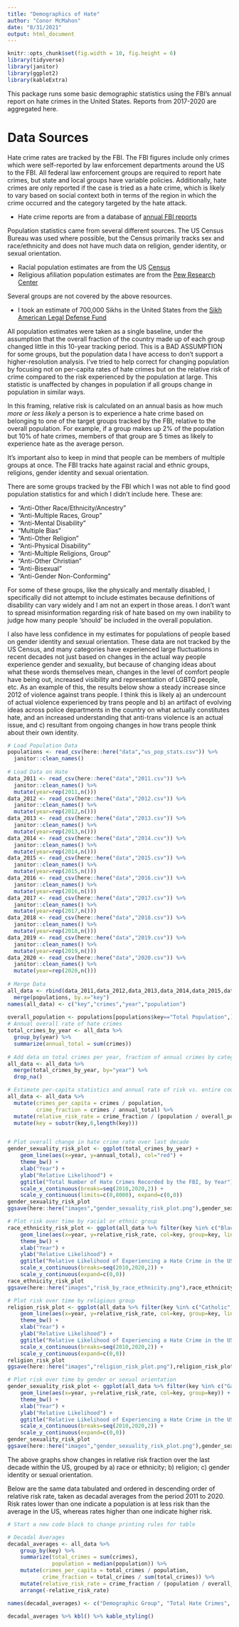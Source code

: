 ```yaml
---
title: "Demographics of Hate"
author: "Conor McMahon"
date: "8/31/2021"
output: html_document
---
```


```r
knitr::opts_chunk$set(fig.width = 10, fig.height = 6)
library(tidyverse)
library(janitor)
library(ggplot2)
library(kableExtra)

```


This package runs some basic demographic statistics using the FBI's annual report on hate crimes in the United States. Reports from 2017-2020 are aggregated here. 

# Data Sources

Hate crime rates are tracked by the FBI. The FBI figures include only crimes which were self-reported by law enforcement departments around the US to the FBI. All federal law enforcement groups are required to report hate crimes, but state and local groups have variable policies. Additionally, hate crimes are only reported if the case is tried as a hate crime, which is likely to vary based on social context both in terms of the region in which the crime occurred and the category targeted by the hate attack. 

- Hate crime reports are from a database of [annual FBI reports](https://crime-data-explorer.fr.cloud.gov/pages/home)

Population statistics came from several different sources. The US Census Bureau was used where possible, but the Census primarily tracks sex and race/ethnicity and does not have much data on religion, gender identity, or sexual orientation. 

- Racial population estimates are from the US [Census](https://www.census.gov/quickfacts/fact/table/US/PST045219)
- Religious afiliation population estimates are from the [Pew Research Center](https://www.pewforum.org/religious-landscape-study)

Several groups are not covered by the above resources. 

- I took an estimate of 700,000 Sikhs in the United States from the [Sikh American Legal Defense Fund](http://saldef.org/archive/learn-about-sikhs/#.WaR7qyiGOM9)

All population estimates were taken as a single baseline, under the assumption that the overall fraction of the country made up of each group changed little in this 10-year tracking period. This is a BAD ASSUMPTION for some groups, but the population data I have access to don't support a higher-resolution analysis. I've tried to help correct for changing population by focusing not on per-capita rates of hate crimes but on the relative risk of crime compared to the risk experienced by the population at large. This statistic is unaffected by changes in population if all groups change in population in similar ways. 

In this framing, relative risk is calculated on an annual basis as how much *more or less likely* a person is to experience a hate crime based on belonging to one of the target groups tracked by the FBI, relative to the overall population. For example, if a group makes up 2\% of the population but 10\% of hate crimes, members of that group are 5 times as likely to experience hate as the average person. 

It's important also to keep in mind that people can be members of multiple groups at once. The FBI tracks hate against racial and ethnic groups, religions, gender identity and sexual orientation.

There are some groups tracked by the FBI which I was not able to find good population statistics for and which I didn't include here. These are:

- "Anti-Other Race/Ethnicity/Ancestry"
- "Anti-Multiple Races, Group"
- "Anti-Mental Disability"
- "Multiple Bias"
- "Anti-Other Religion"
- "Anti-Physical Disability"
- "Anti-Multiple Religions, Group"
- "Anti-Other Christian"
- "Anti-Bisexual"
- "Anti-Gender Non-Conforming"

For some of these groups, like the physically and mentally disabled, I specifically did not attempt to include estimates because definitions of disability can vary widely and I am not an expert in those areas. I don't want to spread misinformation regarding risk of hate based on my own inability to judge how many people 'should' be included in the overall population. 

I also have less confidence in my estimates for populations of people based on gender identity and sexual orientation. These data are not tracked by the US Census, and many categories have experienced large fluctuations in recent decades not just based on changes in the actual way people experience gender and sexuality, but because of changing ideas about what these words themselves mean, changes in the level of comfort people have being out, increased visibility and representation of LGBTQ people, etc. As an example of this, the results below show a steady increase since 2012 of violence against trans people. I think this is likely a) an undercount of actual violence experienced by trans people and b) an artifact of evolving ideas across police departments in the country on what actually constitutes hate, and an increased understanding that anti-trans violence is an actual issue, and c) resultant from ongoing changes in how trans people think about their own identity.


``` r

# Load Population Data
populations <- read_csv(here::here("data","us_pop_stats.csv")) %>%
  janitor::clean_names()
  
# Load Data on Hate
data_2011 <- read_csv(here::here("data","2011.csv")) %>%
  janitor::clean_names() %>%
  mutate(year=rep(2011,n()))
data_2012 <- read_csv(here::here("data","2012.csv")) %>%
  janitor::clean_names() %>%
  mutate(year=rep(2012,n()))
data_2013 <- read_csv(here::here("data","2013.csv")) %>%
  janitor::clean_names() %>%
  mutate(year=rep(2013,n()))
data_2014 <- read_csv(here::here("data","2014.csv")) %>%
  janitor::clean_names() %>%
  mutate(year=rep(2014,n()))
data_2015 <- read_csv(here::here("data","2015.csv")) %>%
  janitor::clean_names() %>%
  mutate(year=rep(2015,n()))
data_2016 <- read_csv(here::here("data","2016.csv")) %>%
  janitor::clean_names() %>%
  mutate(year=rep(2016,n()))
data_2017 <- read_csv(here::here("data","2017.csv")) %>%
  janitor::clean_names() %>%
  mutate(year=rep(2017,n()))
data_2018 <- read_csv(here::here("data","2018.csv")) %>%
  janitor::clean_names() %>%
  mutate(year=rep(2018,n()))
data_2019 <- read_csv(here::here("data","2019.csv")) %>%
  janitor::clean_names() %>%
  mutate(year=rep(2019,n()))
data_2020 <- read_csv(here::here("data","2020.csv")) %>%
  janitor::clean_names() %>%
  mutate(year=rep(2020,n()))
  
# Merge Data
all_data <- rbind(data_2011,data_2012,data_2013,data_2014,data_2015,data_2016,data_2017,data_2018,data_2019,data_2020) %>%
  merge(populations, by.x="key")
names(all_data) <- c("key","crimes","year","population")
  
overall_population <- populations[populations$key=="Total Population",]$population
# Annual overall rate of hate crimes
total_crimes_by_year <- all_data %>% 
  group_by(year) %>%
  summarize(annual_total = sum(crimes))
  
# Add data on total crimes per year, fraction of annual crimes by category, etc.
all_data <- all_data %>%
  merge(total_crimes_by_year, by="year") %>%
  drop_na()

# Estimate per-capita statistics and annual rate of risk vs. entire country
all_data <- all_data %>%
  mutate(crimes_per_capita = crimes / population,
         crime_fraction = crimes / annual_total) %>%
  mutate(relative_risk_rate = crime_fraction / (population / overall_population)) %>%
  mutate(key = substr(key,6,length(key)))


# Plot overall change in hate crime rate over last decade
gender_sexuality_risk_plot <- ggplot(total_crimes_by_year) +
    geom_line(aes(x=year, y=annual_total), col="red") + 
    theme_bw() + 
    xlab("Year") + 
    ylab("Relative Likelihood") + 
    ggtitle("Total Number of Hate Crimes Recorded by the FBI, by Year") + 
    scale_x_continuous(breaks=seq(2010,2020,2)) +
    scale_y_continuous(limits=c(0,8000), expand=c(0,0))
gender_sexuality_risk_plot
ggsave(here::here("images","gender_sexuality_risk_plot.png"),gender_sexuality_risk_plot)

# Plot risk over time by racial or ethnic group
race_ethnicity_risk_plot <- ggplot(all_data %>% filter(key %in% c("Black or African American", "White", "Asian", "American Indian or Alaska Native", "Hispanic or Latino", "Jewish", "Arab", "Native Hawaiian or Other Pacific Islander"))) +
    geom_line(aes(x=year, y=relative_risk_rate, col=key, group=key, linetype=key)) + 
    theme_bw() + 
    xlab("Year") + 
    ylab("Relative Likelihood") + 
    ggtitle("Relative Likelihood of Experiencing a Hate Crime in the US, by Race or Ethnicity") + 
    scale_x_continuous(breaks=seq(2010,2020,2)) +
    scale_y_continuous(expand=c(0,0))
race_ethnicity_risk_plot
ggsave(here::here("images","risk_by_race_ethnicity.png"),race_ethnicity_risk_plot)

# Plot risk over time by religious group
religion_risk_plot <- ggplot(all_data %>% filter(key %in% c("Catholic","Protestant","Jewish","Islamic (Muslim)","Hindu","Sikh","Mormon","Atheism/Agnosticism","Buddhist","Eastern Orthodox (Russian, Greek, Other)"))) +
    geom_line(aes(x=year, y=relative_risk_rate, col=key, group=key, linetype=key)) + 
    theme_bw() + 
    xlab("Year") + 
    ylab("Relative Likelihood") + 
    ggtitle("Relative Likelihood of Experiencing a Hate Crime in the US, By Religion") + 
    scale_x_continuous(breaks=seq(2010,2020,2)) +
    scale_y_continuous(expand=c(0,0))
religion_risk_plot
ggsave(here::here("images","religion_risk_plot.png"),religion_risk_plot)

# Plot risk over time by gender or sexual orientation    
gender_sexuality_risk_plot <- ggplot(all_data %>% filter(key %in% c("Gay (Male)","Lesbian (Female)", "Transgender"))) +
    geom_line(aes(x=year, y=relative_risk_rate, col=key, group=key)) + 
    theme_bw() + 
    xlab("Year") + 
    ylab("Relative Likelihood") + 
    ggtitle("Relative Likelihood of Experiencing a Hate Crime in the US, by Sexual Orientation / Gender Identity") + 
    scale_x_continuous(breaks=seq(2010,2020,2)) +
    scale_y_continuous(expand=c(0,0))
gender_sexuality_risk_plot
ggsave(here::here("images","gender_sexuality_risk_plot.png"),gender_sexuality_risk_plot)

```

The above graphs show changes in relative risk fraction over the last decade within the US, grouped by a) race or ethnicity; b) religion; c) gender identity or sexual orientation. 

Below are the same data tabulated and ordered in descending order of relative risk rate, taken as decadal averages from the period 2011 to 2020. Risk rates lower than one indicate a population is at less risk than the average in the US, whereas rates higher than one indicate higher risk.

``` r
# Start a new code block to change printing rules for table

# Decadal Averages
decadal_averages <- all_data %>%
    group_by(key) %>%
    summarize(total_crimes = sum(crimes),
              population = median(population)) %>%
    mutate(crimes_per_capita = total_crimes / population,
           crime_fraction = total_crimes / sum(total_crimes)) %>%
    mutate(relative_risk_rate = crime_fraction / (population / overall_population)) %>% 
    arrange(-relative_risk_rate)

names(decadal_averages) <- c("Demographic Group", "Total Hate Crimes", "Population", "Crimes Per Capita", "Fraction of All Crimes", "Relative Risk Rate")

decadal_averages %>% kbl() %>% kable_styling()

```